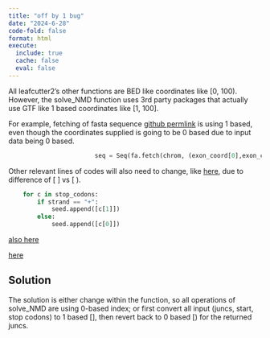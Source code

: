 ```yaml
---
title: "off by 1 bug"
date: "2024-6-28"
code-fold: false
format: html
execute:
  include: true
  cache: false
  eval: false
---
```





All leafcutter2's other functions are BED like coordinates like [0, 100). However, the solve_NMD function uses 3rd party packages that actually use GTF like 1 based coordinates like [1, 100].

For example, fetching of fasta sequence [github permlink](https://github.com/daiuc/leafcutter2/blob/953aa42f038a86378045aee429101b5939a5fd94/scripts/leafcutter2_regtools.py#L1134C1-L1134C92) is using 1 based, even though the coordinates supplied is going to be 0 based due to input data being 0 based.

```python
                        seq = Seq(fa.fetch(chrom, (exon_coord[0],exon_coord[1])))+leftover 
```


Other relevant lines of codes will also need to change, like [here](https://github.com/daiuc/leafcutter2/blob/953aa42f038a86378045aee429101b5939a5fd94/scripts/leafcutter2_regtools.py#L1091C1-L1095C32), due to difference of [ ] vs [ ).

```python
    for c in stop_codons:
        if strand == "+":
            seed.append([c[1]])
        else:
            seed.append([c[0]])
```


[also here](https://github.com/daiuc/leafcutter2/blob/953aa42f038a86378045aee429101b5939a5fd94/scripts/leafcutter2_regtools.py#L1134)

[here](https://github.com/daiuc/leafcutter2/blob/953aa42f038a86378045aee429101b5939a5fd94/scripts/leafcutter2_regtools.py#L1139)

## Solution

The solution is either change within the function, so all operations of solve_NMD are using 0-based index; or first convert all input (juncs, start, stop codons) to 1 based [], then revert back to 0 based [) for the returned juncs.


